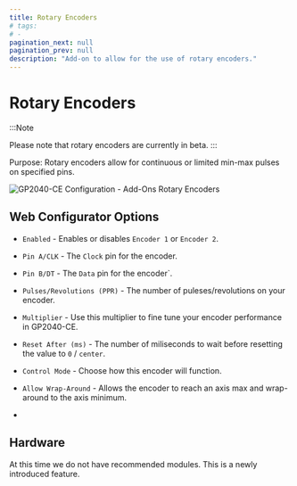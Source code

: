 ```yaml
---
title: Rotary Encoders
# tags:
# -
pagination_next: null
pagination_prev: null
description: "Add-on to allow for the use of rotary encoders."
---
```


# Rotary Encoders

:::Note

Please note that rotary encoders are currently in beta.
:::

Purpose: Rotary encoders allow for continuous or limited min-max pulses on specified pins.

![GP2040-CE Configuration - Add-Ons Rotary Encoders](../assets/images/gpc-add-ons-rotary-encoders.png)

## Web Configurator Options

- `Enabled` - Enables or disables `Encoder 1` or `Encoder 2`.
- `Pin A/CLK` - The `Clock` pin for the encoder.
- `Pin B/DT` - The `Data` pin for the encoder`.
- `Pulses/Revolutions (PPR)` - The number of puleses/revolutions on your encoder.
- `Multiplier` - Use this multiplier to fine tune your encoder performance in GP2040-CE.
- `Reset After (ms)` - The number of miliseconds to wait before resetting the value to `0` / `center`.
- `Control Mode` - Choose how this encoder will function.
- `Allow Wrap-Around` - Allows the encoder to reach an axis max and wrap-around to the axis minimum.

- 

## Hardware

At this time we do not have recommended modules.  This is a newly introduced feature.